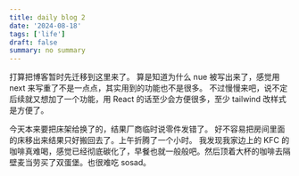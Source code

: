 ```yaml
---
title: daily blog 2
date: '2024-08-18'
tags: ['life']
draft: false
summary: no summary
---
```



打算把博客暂时先迁移到这里来了。 算是知道为什么 nue 被写出来了，感觉用 next 来写重了不是一点点，其实用到的功能也不是很多。
不过慢慢来吧，说不定后续就又想加了一个功能，用 React 的话至少会方便很多，至少 tailwind 改样式是方便了。

今天本来要把床架给换了的，结果厂商临时说零件发错了。 好不容易把房间里面的床移出来结果只好搬回去了。上午折腾了一个小时。 
我发现我家边上的 KFC 的咖啡真难喝，感觉已经彻底碳化了，早餐也就一般般吧。然后顶着大杯的咖啡去隔壁麦当劳买了双蛋堡。也很难吃 sosad。
